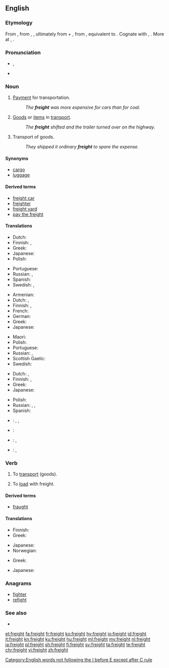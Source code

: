 ==English==

===Etymology===
From {{etyl|enm|en}} {{term|freyght|lang=enm}}, from {{etyl|dum|en}} {{term|vracht|lang=dum}}, {{etyl|gml|en}} {{term|vrecht||cost of transport|lang=gml}}, ultimately from {{etyl|gem-pro|en}} {{m|gem-pro|*fra-|pos=intensive prefix}} + {{etyl|gem-pro|en}} {{m|gem-pro|*aihtiz||possession}}, from {{etyl|ine-pro|en}} {{m|ine-pro|*eiḱ-||to possess}}, equivalent to {{prefix|for|aught|lang=en}}. Cognate with {{etyl|goh|-}} {{m|goh|frēht||earnings}}, {{etyl|ang|-}} {{term|ǣht||sc=Latinx|owndom|lang=ang}}. More at {{l|en|for-}}, {{l|en|own}}.

===Pronunciation===
* {{enPR|frāt}}, {{IPA|/freɪt/|lang=en}}
* {{rhymes|eɪt|lang=en}}

===Noun===
{{en-noun|-}}

# [[payment|Payment]] for transportation.
#: ''The '''freight''' was more expensive for cars than for coal.''
# [[goods|Goods]] or [[item]]s in [[transport]].
#: ''The '''freight''' shifted and the trailer turned over on the highway.''
# Transport of goods.
#: ''They shipped it ordinary '''freight''' to spare the expense.''

====Synonyms====
* [[cargo]]
* [[luggage]]

====Derived terms====
* [[freight car]]
* [[freighter]]
* [[freight yard]]
* [[pay the freight]]

====Translations====
{{trans-top|payment for transportation}}
* Dutch: {{t+|nl|vrachtprijs|m}}
* Finnish: {{t|fi|kuljetusmaksu}}, {{t|fi|rahtimaksu}}
* Greek: {{t+|el|ναύλος|m|tr=návlos|sc=Grek}}
* Japanese: {{t|ja|貨物輸送運賃|tr=かもつゆそううんちん, kamotsu yusō unchin|sc=Jpan}}
* Polish: {{t|pl|fracht|m}}
{{trans-mid}}
* Portuguese: {{t+|pt|frete|m}}
* Russian: {{t+|ru|фрахт|m|tr=fraxt}}, {{t|ru|плата за провоз|f|tr=pláta za provóz}}
* Spanish: {{t+|es|flete}}
* Swedish: {{t+|sv|frakt}}, {{t|sv|fraktavgift}}
{{trans-bottom}}

{{trans-top|goods}}
* Armenian: {{t+|hy|բեռ|tr=beṙ}}
* Dutch: {{t+|nl|vracht|m}}, {{t+|nl|cargo|m}}
* Finnish: {{t|fi|rahtitavara}}, {{t+|fi|rahti}}
* French: {{t+|fr|fret}}
* German: {{t+|de|Fracht|f}}
* Greek: {{t+|el|φορτίο|n|tr=fortío|sc=Grek}}
* Japanese: {{t|ja|貨物|tr=かもつ, kamotsu|sc=Jpan}}
{{trans-mid}}
* Maori: {{t|mi|utanga}}
* Polish: {{t|pl|fracht|m}}
* Portuguese: {{t+|pt|carga|f}}
* Russian: {{t+|ru|груз|m|tr=gruz}}, {{t+|ru|фрахт|m|tr=fraxt}}
* Scottish Gaelic: {{t|gd|luchd|m}}
* Swedish: {{t|sv|fraktgods}}
{{trans-bottom}}

{{trans-top|transport of goods}}
* Dutch: {{t+|nl|vracht|m}}, {{t+|nl|cargo|m}}
* Finnish: {{t+|fi|kuljetus}}, {{t+|fi|rahti}}
* Greek: {{t+|el|μεταφορά|f|tr=metaforá|sc=Grek}}
* Japanese: {{t|ja|貨物輸送|tr=かもつゆそう, kamotsu yusō|sc=Jpan}}
{{trans-mid}}
* Polish: {{t|pl|fracht|m}}
* Russian: {{t+|ru|перевозка|f|tr=perevózka}}, {{t+|ru|фрахт|m|tr=fraxt}}, {{t+|ru|транспортировка|f|tr=transportiróvka}}
* Spanish: {{t+|es|carga}}
{{trans-bottom}}

{{checktrans-top}}
* {{ttbc|eo}}: {{t|eo|ŝarĝo}}, {{t|eo|kargo}}, {{t|eo|frajto}}
* {{ttbc|fr}}: {{t+|fr|cargo|m}}
{{trans-mid}}
* {{ttbc|id}}: {{t+|id|muat|alt=muatan}}, {{t+|id|kargo}}
* {{ttbc|ko}}: {{t+|ko|짐|tr=jim|sc=Hang}}, {{t+|ko|바리|tr=bari|sc=Hang}}
{{trans-bottom}}

===Verb===
{{en-verb}}

# {{context|transitive|lang=en}} To [[transport]] (goods).
# To [[load]] with freight.

====Derived terms====
* [[fraught]]

====Translations====
{{trans-top|to transport goods}}
* Finnish: {{t|fi|rahdata}}
* Greek: {{t+|el|μεταφέρω|tr=metaféro|sc=Grek}}
{{trans-mid}}
* Japanese: {{t|ja|貨物輸送|tr=かもつゆそう, kamotsu yusō|sc=Jpan}}
* Norwegian: {{t+|no|frakte}}
{{trans-bottom}}

{{trans-top|to load with freight}}
* Greek: {{t+|el|φορτώνω|tr=fortóno|sc=Grek}}
{{trans-mid}}
* Japanese: {{t+|ja|積む|tr=つむ, tsumu|sc=Jpan}}
{{trans-bottom}}

===Anagrams===
* [[fighter#English|fighter]]
* [[refight#English|refight]]

===See also===
* {{Wikisource1911Enc Citation|Freight}}

[[Category:English words not following the I before E except after C rule]]

[[et:freight]]
[[fa:freight]]
[[fr:freight]]
[[ko:freight]]
[[hy:freight]]
[[io:freight]]
[[id:freight]]
[[it:freight]]
[[kn:freight]]
[[ku:freight]]
[[hu:freight]]
[[ml:freight]]
[[my:freight]]
[[nl:freight]]
[[ja:freight]]
[[pl:freight]]
[[sh:freight]]
[[fi:freight]]
[[sv:freight]]
[[ta:freight]]
[[te:freight]]
[[chr:freight]]
[[vi:freight]]
[[zh:freight]]